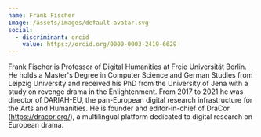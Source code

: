 ```yaml
---
name: Frank Fischer
image: /assets/images/default-avatar.svg
social:
  - discriminant: orcid
    value: https://orcid.org/0000-0003-2419-6629
---
```

Frank Fischer is Professor of Digital Humanities at Freie Universität Berlin. He holds a Master's Degree in Computer Science and German Studies from Leipzig University and received his PhD from the University of Jena with a study on revenge drama in the Enlightenment. From 2017 to 2021 he was director of DARIAH-EU, the pan-European digital research infrastructure for the Arts and Humanities. He is founder and editor-in-chief of DraCor (https://dracor.org/), a multilingual platform dedicated to digital research on European drama.